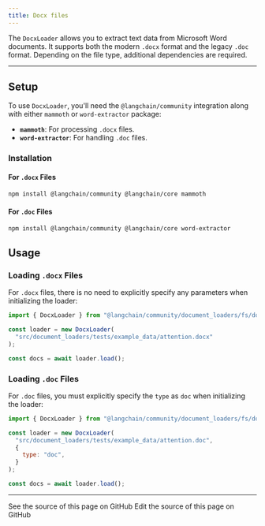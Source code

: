 ```yaml
---
title: Docx files
---
```


The `DocxLoader` allows you to extract text data from Microsoft Word documents. It supports both the modern `.docx` format and the legacy `.doc` format. Depending on the file type, additional dependencies are required.

---

## Setup

To use `DocxLoader`, you'll need the `@langchain/community` integration along with either `mammoth` or `word-extractor` package:

- **`mammoth`**: For processing `.docx` files.
- **`word-extractor`**: For handling `.doc` files.

### Installation

#### For `.docx` Files

```bash npm
npm install @langchain/community @langchain/core mammoth
```
#### For `.doc` Files

```bash npm
npm install @langchain/community @langchain/core word-extractor
```
## Usage

### Loading `.docx` Files

For `.docx` files, there is no need to explicitly specify any parameters when initializing the loader:

```javascript
import { DocxLoader } from "@langchain/community/document_loaders/fs/docx";

const loader = new DocxLoader(
  "src/document_loaders/tests/example_data/attention.docx"
);

const docs = await loader.load();
```
### Loading `.doc` Files

For `.doc` files, you must explicitly specify the `type` as `doc` when initializing the loader:

```javascript
import { DocxLoader } from "@langchain/community/document_loaders/fs/docx";

const loader = new DocxLoader(
  "src/document_loaders/tests/example_data/attention.doc",
  {
    type: "doc",
  }
);

const docs = await loader.load();
```

---

<CardGroup cols={2}>
  <Card title="View Source" icon="eye" href="https://github.com/langchain-ai/docs/blob/main/src/oss/javascript/integrations/document_loaders/file_loaders/docx.mdx">
    See the source of this page on GitHub
  </Card>
  <Card title="Edit Source" icon="pen-to-square" href="https://github.com/langchain-ai/docs/edit/main/src/oss/javascript/integrations/document_loaders/file_loaders/docx.mdx">
    Edit the source of this page on GitHub
  </Card>
</CardGroup>

